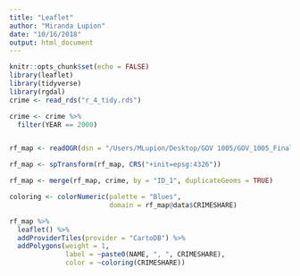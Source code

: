 ```yaml
---
title: "Leaflet"
author: "Miranda Lupion"
date: "10/16/2018"
output: html_document
---
```



```r
knitr::opts_chunk$set(echo = FALSE)
library(leaflet)
library(tidyverse)
library(rgdal)
crime <- read_rds("r_4_tidy.rds")

crime <- crime %>%
  filter(YEAR == 2000)


rf_map <- readOGR(dsn = "/Users/MLupion/Desktop/GOV 1005/GOV_1005_Final_Project/RUS_adm", layer = "RUS_adm1")

rf_map <- spTransform(rf_map, CRS("+init=epsg:4326"))

rf_map <- merge(rf_map, crime, by = "ID_1", duplicateGeoms = TRUE)

coloring <- colorNumeric(palette = "Blues",
                         domain = rf_map@data$CRIMESHARE)

```


```r
rf_map %>%
  leaflet() %>%
  addProviderTiles(provider = "CartoDB") %>%
  addPolygons(weight = 1, 
              label = ~paste0(NAME, ", ", CRIMESHARE),
              color = ~coloring(CRIMESHARE))
```


